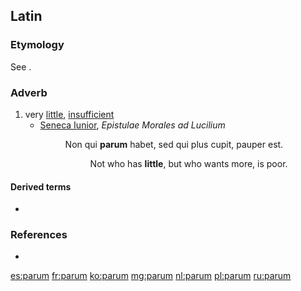 ==Latin==

===Etymology===
See {{term|parvus|lang=la}}.

===Adverb===
{{head|la|adverb|comparative|minus|superlative|minime}}

# very [[little]], [[insufficient]]
#* [[w:Seneca_the_Younger|Seneca Iunior]], ''Epistulae Morales ad Lucilium''
#*: Non qui '''parum''' habet, sed qui plus cupit, pauper est.
#*:: Not who has '''little''', but who wants more, is poor.

====Derived terms====
* {{l|la|parumper}}

===References===
* {{R:L&S}}

[[es:parum]]
[[fr:parum]]
[[ko:parum]]
[[mg:parum]]
[[nl:parum]]
[[pl:parum]]
[[ru:parum]]